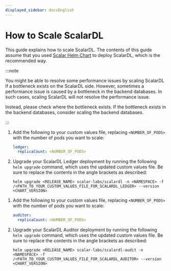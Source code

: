 ```yaml
---
displayed_sidebar: docsEnglish
---
```


# How to Scale ScalarDL


This guide explains how to scale ScalarDL. The contents of this guide assume that you used [Scalar Helm Chart](https://github.com/scalar-labs/helm-charts) to deploy ScalarDL, which is the recommended way.

:::note

You might be able to resolve some performance issues by scaling ScalarDL if a bottleneck exists on the ScalarDL side. However, sometimes a performance issue is caused by a bottleneck in the backend databases. In such cases, scaling ScalarDL will not resolve the performance issue. 

Instead, please check where the bottleneck exists. If the bottleneck exists in the backend databases, consider scaling the backend databases.

:::

<Tabs groupId="components" queryString>
  <TabItem value="scalardl-ledger" label="ScalarDL Ledger" default>

  1. Add the following to your custom values file, replacing `<NUMBER_OF_PODS>` with the number of pods you want to scale:

     ```yaml
     ledger:
       replicaCount: <NUMBER_OF_PODS>
     ```

  1. Upgrade your ScalarDL Ledger deployment by running the following `helm upgrade` command, which uses the updated custom values file. Be sure to replace the contents in the angle brackets as described:

     ```console
     helm upgrade <RELEASE_NAME> scalar-labs/scalardl -n <NAMESPACE> -f /<PATH_TO_YOUR_CUSTOM_VALUES_FILE_FOR_SCALARDL_LEDGER> --version <CHART_VERSION>
     ```

  </TabItem>
  <TabItem value="scalardl-auditor" label="ScalarDL Auditor" default>

  1. Add the following to your custom values file, replacing `<NUMBER_OF_PODS>` with the number of pods you want to scale:

     ```yaml
     auditor:
       replicaCount: <NUMBER_OF_PODS>
     ```

  1. Upgrade your ScalarDL Auditor deployment by running the following `helm upgrade` command, which uses the updated custom values file. Be sure to replace the contents in the angle brackets as described:

     ```console
     helm upgrade <RELEASE_NAME> scalar-labs/scalardl-audit -n <NAMESPACE> -f /<PATH_TO_YOUR_CUSTOM_VALUES_FILE_FOR_SCALARDL_AUDITOR> --version <CHART_VERSION>
     ```

  </TabItem>
</Tabs>
